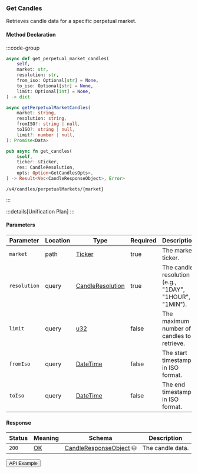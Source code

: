 
### Get Candles

Retrieves candle data for a specific perpetual market.

#### Method Declaration

:::code-group

```python [Python]
async def get_perpetual_market_candles(
    self,
    market: str,
    resolution: str,
    from_iso: Optional[str] = None,
    to_iso: Optional[str] = None,
    limit: Optional[int] = None,
) -> dict
```

```typescript [TypeScript]
async getPerpetualMarketCandles(
    market: string,
    resolution: string,
    fromISO?: string | null,
    toISO?: string | null,
    limit?: number | null,
): Promise<Data>
```

```rust [Rust]
pub async fn get_candles(
    &self,
    ticker: &Ticker,
    res: CandleResolution,
    opts: Option<GetCandlesOpts>,
) -> Result<Vec<CandleResponseObject>, Error>
```

```url [API]
/v4/candles/perpetualMarkets/{market}
```

:::

:::details[Unification Plan]
:::

#### Parameters

| Parameter     | Location  | Type                  | Required  | Description                                               |
| ------------- | --------- | --------------------- | --------- | --------------------------------------------------------- |
| `market`      | path      | [Ticker]              | true      | The market ticker.                                        |
| `resolution`  | query     | [CandleResolution]    | true      | The candle resolution (e.g., "1DAY", "1HOUR", "1MIN").    |
| `limit`       | query     | [u32]                 | false     | The maximum number of candles to retrieve.                |
| `fromIso`     | query     | [DateTime]            | false     | The start timestamp in ISO format.                        |
| `toIso`       | query     | [DateTime]            | false     | The end timestamp in ISO format.                          |

#### Response

| Status | Meaning     | Schema                   | Description      |
| ------ | ----------- | ------------------------ | ---------------- |
| `200`  | [OK]        | [CandleResponseObject] ⛁ | The candle data. |

<Button href="https://indexer.v4testnet.dydx.exchange/v4/candles/perpetualMarkets/BTC-USD?resolution=1DAY">API Example</Button>

[OK]: /types/ok
[u32]: /types/u32
[Ticker]: /types/ticker
[CandleResolution]: /types/candle_resolution
[DateTime]: /types/date_time
[CandleResponseObject]: /types/candle_response_object
